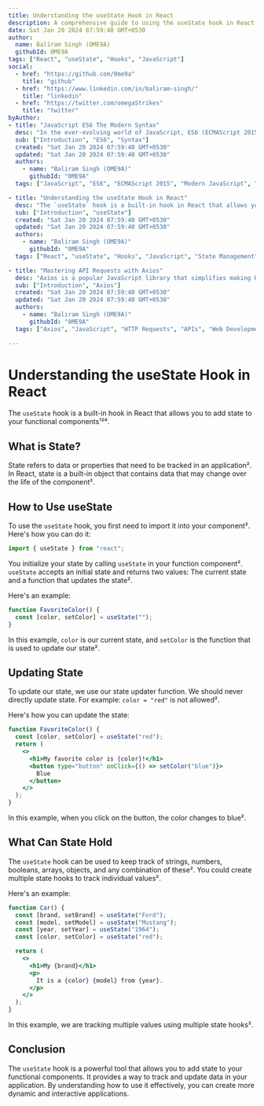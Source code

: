 ```yaml
---
title: Understanding the useState Hook in React
description: A comprehensive guide to using the useState hook in React.
date: Sat Jan 20 2024 07:59:40 GMT+0530
author:
  name: Baliram Singh (OME9A)
  githubId: 0ME9A
tags: ["React", "useState", "Hooks", "JavaScript"]
social:
  - href: "https://github.com/0me9a"
    title: "github"
  - href: "https://www.linkedin.com/in/baliram-singh/"
    title: "linkedin"
  - href: "https://twitter.com/omegaStrikes"
    title: "twitter"
byAuthor:
- title: "JavaScript ES6 The Modern Syntax"
  desc: "In the ever-evolving world of JavaScript, ES6 (ECMAScript 2015) brought a plethora of modern features and syntax enhancements that revolutionized the way we write JavaScript code. In this blog post, we'll dive deep into the world of ES6 and explore some of its most powerful features."
  sub: ["Introduction", "ES6", "Syntax"]
  created: "Sat Jan 20 2024 07:59:40 GMT+0530"
  updated: "Sat Jan 20 2024 07:59:40 GMT+0530"
  authors:
    - name: "Baliram Singh (OME9A)"
      githubId: "0ME9A"
  tags: ["JavaScript", "ES6", "ECMAScript 2015", "Modern JavaScript", "Syntax", "Development"]

- title: "Understanding the useState Hook in React"
  desc: "The `useState` hook is a built-in hook in React that allows you to add state to your functional components. Learn how to use it effectively to create more dynamic and interactive applications."
  sub: ["Introduction", "useState"]
  created: "Sat Jan 20 2024 07:59:40 GMT+0530"
  updated: "Sat Jan 20 2024 07:59:40 GMT+0530"
  authors:
    - name: "Baliram Singh (OME9A)"
      githubId: "0ME9A"
  tags: ["React", "useState", "Hooks", "JavaScript", "State Management"]

- title: "Mastering API Requests with Axios"
  desc: "Axios is a popular JavaScript library that simplifies making HTTP requests from a web application. Learn how to perform various types of requests, handle responses, and make your API interactions more efficient."
  sub: ["Introduction", "Axios"]
  created: "Sat Jan 20 2024 07:59:40 GMT+0530"
  updated: "Sat Jan 20 2024 07:59:40 GMT+0530"
  authors:
    - name: "Baliram Singh (OME9A)"
      githubId: "0ME9A"
  tags: ["Axios", "JavaScript", "HTTP Requests", "APIs", "Web Development", "Node.js"]

---
```


# Understanding the useState Hook in React

The `useState` hook is a built-in hook in React that allows you to add state to your functional components¹²⁴.

## What is State?

State refers to data or properties that need to be tracked in an application². In React, state is a built-in object that contains data that may change over the life of the component².

## How to Use useState

To use the `useState` hook, you first need to import it into your component². Here's how you can do it:

```jsx
import { useState } from "react";
```

You initialize your state by calling `useState` in your function component². `useState` accepts an initial state and returns two values: The current state and a function that updates the state².

Here's an example:

```jsx
function FavoriteColor() {
  const [color, setColor] = useState("");
}
```

In this example, `color` is our current state, and `setColor` is the function that is used to update our state².

## Updating State

To update our state, we use our state updater function. We should never directly update state. For example: `color = "red"` is not allowed².

Here's how you can update the state:

```jsx
function FavoriteColor() {
  const [color, setColor] = useState("red");
  return (
    <>
      <h1>My favorite color is {color}!</h1>
      <button type="button" onClick={() => setColor("blue")}>
        Blue
      </button>
    </>
  );
}
```

In this example, when you click on the button, the color changes to blue².

## What Can State Hold

The `useState` hook can be used to keep track of strings, numbers, booleans, arrays, objects, and any combination of these². You could create multiple state hooks to track individual values².

Here's an example:

```jsx
function Car() {
  const [brand, setBrand] = useState("Ford");
  const [model, setModel] = useState("Mustang");
  const [year, setYear] = useState("1964");
  const [color, setColor] = useState("red");

  return (
    <>
      <h1>My {brand}</h1>
      <p>
        It is a {color} {model} from {year}.
      </p>
    </>
  );
}
```

In this example, we are tracking multiple values using multiple state hooks².

## Conclusion

The `useState` hook is a powerful tool that allows you to add state to your functional components. It provides a way to track and update data in your application. By understanding how to use it effectively, you can create more dynamic and interactive applications.
